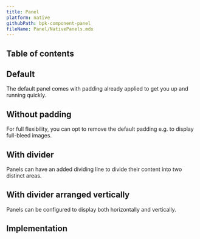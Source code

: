 ```yaml
---
title: Panel
platform: native
githubPath: bpk-component-panel
fileName: Panel/NativePanels.mdx
---
```




## Table of contents

## Default

The default panel comes with padding already applied to get you up and running quickly.

<NativeComponentScreenshots
  iOS={iosPanelDefault}
  iOSAltText="iOS default panel"
  android={androidPanelDefault}
  androidAltText="Android default panel" />

## Without padding

For full flexibility, you can opt to remove the default padding e.g. to display full-bleed images.

<NativeComponentScreenshots
  iOS={iosPanelWithoutPadding}
  iOSAltText="iOS panel without padding"
  android={androidPanelWithoutPadding}
  androidAltText="Android panel without padding" />

## With divider

Panels can have an added dividing line to divide their content into two distinct areas.

<NativeComponentScreenshots
  iOS={iosPanelWithDivider}
  iOSAltText="iOS panel with divider"
  android={androidPanelWithDivider}
  androidAltText="Android panel with divider" />

## With divider arranged vertically

Panels can be configured to display both horizontally and vertically.

<NativeComponentScreenshots
  iOS={iosPanelWithDividerArrangedVertically}
  iOSAltText="iOS with divider arranged vertically"
  android={androidPanelWithDividerArrangedVertically}
  androidAltText="Android with divider arranged vertically" />

## Implementation

<Readme file={readme} />
